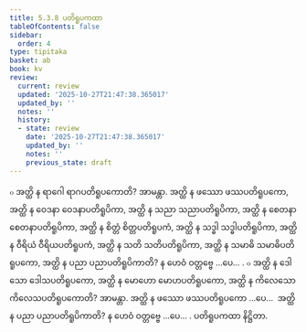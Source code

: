 ```yaml
---
title: 5.3.8 ပတိရူပကထာ
tableOfContents: false
sidebar:
  order: 4
type: tipitaka
basket: ab
book: kv
review:
  current: review
  updated: '2025-10-27T21:47:38.365017'
  updated_by: ''
  notes: ''
  history:
  - state: review
    date: '2025-10-27T21:47:38.365017'
    updated_by: ''
    notes: ''
    previous_state: draft
---
```



<ReviewStatus review={frontmatter.review} showDetails={true} />

<HypothesisAnnotation frontmatter={frontmatter} />

<DynamicBreadcrumb />

<Division number="915" book="kv" e="ch" v="32" p="452">

<Paragraph number="2789" book="kv">
๐ အတ္ထိ န ရာဂေါ ရာဂပတိရူပကောတိ? အာမန္တာ. အတ္ထိ န ဖဿော ဖဿပတိရူပကော, အတ္ထိ န ဝေဒနာ ဝေဒနာပတိရူပိကာ, အတ္ထိ န သညာ သညာပတိရူပိကာ, အတ္ထိ န စေတနာ စေတနာပတိရူပိကာ, အတ္ထိ န စိတ္တံ စိတ္တပတိရူပကံ, အတ္ထိ န သဒ္ဓါ သဒ္ဓါပတိရူပိကာ, အတ္ထိ န ဝီရိယံ ဝီရိယပတိရူပကံ, အတ္ထိ န သတိ သတိပတိရူပိကာ, အတ္ထိ န သမာဓိ သမာဓိပတိရူပကော, အတ္ထိ န ပညာ ပညာပတိရူပိကာတိ? န ဟေဝံ ဝတ္တဗ္ဗေ …ပေ… .
</Paragraph>

</Division>
<Division number="916" book="kv" e="ch" v="32" p="453">

<Paragraph number="2790" book="kv">
๐ အတ္ထိ န ဒေါသော ဒေါသပတိရူပကော, အတ္ထိ န မောဟော မောဟပတိရူပကော, အတ္ထိ န ကိလေသော ကိလေသပတိရူပကောတိ? အာမန္တာ. အတ္ထိ န ဖဿော ဖဿပတိရူပကော …ပေ…  အတ္ထိ န ပညာ ပညာပတိရူပိကာတိ? န ဟေဝံ ဝတ္တဗ္ဗေ …ပေ… .

</Paragraph>
</Division>

<Paragraph number="2791" type="center" book="kv">
ပတိရူပကထာ နိဋ္ဌိတာ.
</Paragraph>